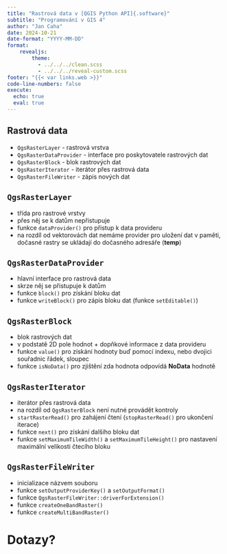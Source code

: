```yaml
---
title: "Rastrová data v [QGIS Python API]{.software}"
subtitle: "Programování v GIS 4"
author: "Jan Caha"
date: 2024-10-21
date-format: "YYYY-MM-DD"
format: 
    revealjs:
        theme: 
          - ../../../clean.scss 
          - ../../../reveal-custom.scss
footer: "{{< var links.web >}}"
code-line-numbers: false
execute:
  echo: true
  eval: true
---
```


## Rastrová data

- `QgsRasterLayer` - rastrová vrstva
- `QgsRasterDataProvider` - interface pro poskytovatele rastrových dat
- `QgsRasterBlock` - blok rastrových dat
- `QgsRasterIterator` - iterátor přes rastrová data
- `QgsRasterFileWriter` - zápis nových dat

## `QgsRasterLayer`

- třída pro rastrové vrstvy
- přes něj se k datům nepřistupuje
- funkce `dataProvider()` pro přistup k data provideru
- na rozdíl od vektorovách dat nemáme provider pro uložení dat v paměti, dočasné rastry se ukládají do dočasného adresáře (**temp**) 

## `QgsRasterDataProvider`

- hlavní interface pro rastrová data
- skrze něj se přistupuje k datům
- funkce `block()` pro získání bloku dat
- funkce `writeBlock()` pro zápis bloku dat (funkce `setEditable()`)

## `QgsRasterBlock`

- blok rastrových dat
- v podstatě 2D pole hodnot + dopňkové informace z data provideru
- funkce `value()` pro získání hodnoty buď pomocí indexu, nebo dvojici souřadnic řádek, sloupec
- funkce `isNoData()` pro zjištění zda hodnota odpovídá **NoData** hodnotě

## `QgsRasterIterator`

- iterátor přes rastrová data
- na rozdíl od `QgsRasterBlock` není nutné provádět kontroly
- `startRasterRead()` pro zahájení čtení (`stopRasterRead()` pro ukončení iterace)
- funkce `next()` pro získání dalšího bloku dat
- funkce `setMaximumTileWidth()` a `setMaximumTileHeight()` pro nastavení maximální velikosti čtecího bloku

## `QgsRasterFileWriter`

- inicializace názvem souboru
- funkce `setOutputProviderKey()` a `setOutputFormat()`
- funkce `QgsRasterFileWriter::driverForExtension()`
- funkce `createOneBandRaster()`
- funkce `createMultiBandRaster()`

# Dotazy?{.center}